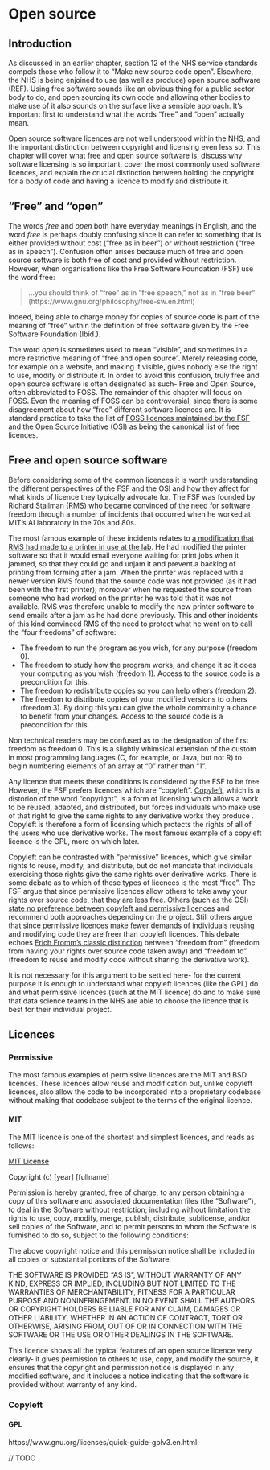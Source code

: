 # Open source {#open-source-chapter}

## Introduction

As discussed in an earlier chapter, section 12 of the NHS service standards compels those who follow it to "Make new source code open". Elsewhere, the NHS is being enjoined to use (as well as produce) open source software (REF). Using free software sounds like an obvious thing for a public sector body to do, and open sourcing its own code and allowing other bodies to make use of it also sounds on the surface like a sensible approach. It's important first to understand what the words "free" and "open" actually mean.

Open source software licences are not well understood within the NHS, and the important distinction between copyright and licensing even less so. This chapter will cover what free and open source software is, discuss why software licensing is so important, cover the most commonly used software licences, and explain the crucial distinction between holding the copyright for a body of code and having a licence to modify and distribute it.

## "Free" and "open"

The words *free* and *open* both have everyday meanings in English, and the word *free* is perhaps doubly confusing since it can refer to something that is either provided without cost ("free as in beer") or without restriction ("free as in speech"). Confusion often arises because much of free and open source software is both free of cost and provided without restriction. However, when organisations like the Free Software Foundation (FSF) use the word free:

>...you should think of "free" as in "free speech," not as in "free beer" (https://www.gnu.org/philosophy/free-sw.en.html)

Indeed, being able to charge money for copies of source code is part of the meaning of "free" within the definition of free software given by the Free Software Foundation (Ibid.).

The word *open* is sometimes used to mean "visible", and sometimes in a more restrictive meaning of "free and open source". Merely releasing code, for example on a website, and making it visible, gives nobody else the right to use, modify or distribute it. In order to avoid this confusion, truly free and open source software is often designated as such- Free and Open Source, often abbreviated to FOSS. The remainder of this chapter will focus on FOSS. Even the meaning of FOSS can be controversial, since there is some disagreement about how "free" different software licences are. It is standard practice to take the list of [FOSS licences maintained by the FSF](https://www.gnu.org/licenses/license-list.html) and the [Open Source Initiative](https://opensource.org/licenses/alphabetical) (OSI) as being the canonical list of free licences.

## Free and open source software

Before considering some of the common licences it is worth understanding the different perspectives of the FSF and the OSI and how they affect for what kinds of licence they typically advocate for. The FSF was founded by Richard Stallman (RMS) who became convinced of the need for software freedom through a number of incidents that occurred when he worked at MIT's AI laboratory in the 70s and 80s.

The most famous example of these incidents relates to [a modification that RMS had made to a printer in use at the lab](https://www.oreilly.com/openbook/freedom/ch01.html). He had modified the printer software so that it would email everyone waiting for print jobs when it jammed, so that they could go and unjam it and prevent a backlog of printing from forming after a jam. When the printer was replaced with a newer version RMS found that the source code was not provided (as it had been with the first printer); moreover when he requested the source from someone who had worked on the printer he was told that it was not available. RMS was therefore unable to modify the new printer software to send emails after a jam as he had done previously. This and other incidents of this kind convinced RMS of the need to protect what he went on to call the "four freedoms" of software:

- The freedom to run the program as you wish, for any purpose (freedom 0).
- The freedom to study how the program works, and change it so it does your computing as you wish (freedom 1). Access to the source code is a precondition for this.
- The freedom to redistribute copies so you can help others (freedom 2).
- The freedom to distribute copies of your modified versions to others (freedom 3). By doing this you can give the whole community a chance to benefit from your changes. Access to the source code is a precondition for this.

Non technical readers may be confused as to the designation of the first freedom as freedom 0. This is a slightly whimsical extension of the custom in most programming languages (C, for example, or Java, but not R) to begin numbering elements of an array at "0" rather than "1".

Any licence that meets these conditions is considered by the FSF to be free. However, the FSF prefers licences which are "copyleft". [Copyleft](https://en.wikipedia.org/wiki/Copyleft), which is a distorion of the word "copyright", is a form of licensing which allows a work to be reused, adapted, and distributed, but forces individuals who make use of that right to give the same rights to any derivative works they produce . Copyleft is therefore a form of licensing which protects the rights of all of the users who use derivative works. The most famous example of a copyleft licence is the GPL, more on which later.

Copyleft can be contrasted with "permissive" licences, which give similar rights to reuse, modify, and distribute, but do not mandate that individuals exercising those rights give the same rights over derivative works. There is some debate as to which of these types of licences is the most "free". The FSF argue that since permissive licences allow others to take away your rights over source code, that they are less free. Others (such as the OSI) [state no preference between copyleft and permissive licences](https://opensource.org/faq#copyleft) and recommend both approaches depending on the project. Still others argue that since permissive licences make fewer demands of individuals reusing and modifying code they are freer than copyleft licences. This debate echoes [Erich Fromm's classic distinction](https://en.wikipedia.org/wiki/Escape_from_Freedom) between "freedom from" (freedom from having your rights over source code taken away) and "freedom to" (freedom to reuse and modify code without sharing the derivative work).

It is not necessary for this argument to be settled here- for the current purpose it is enough to understand what copyleft licences (like the GPL) do and what permissive licences (such at the MIT licence) do and to make sure that data science teams in the NHS are able to choose the licence that is best for their individual project.

## Licences

### Permissive

The most famous examples of permissive licences are the MIT and BSD licences. These licences allow reuse and modification but, unlike copyleft licences, also allow the code to be incorporated into a proprietary codebase without making that codebase subject to the terms of the original licence.

#### MIT

The MIT licence is one of the shortest and simplest licences, and reads as follows:

[MIT License](https://choosealicense.com/licenses/mit/#)

Copyright (c) [year] [fullname]

Permission is hereby granted, free of charge, to any person obtaining a copy
of this software and associated documentation files (the "Software"), to deal
in the Software without restriction, including without limitation the rights
to use, copy, modify, merge, publish, distribute, sublicense, and/or sell
copies of the Software, and to permit persons to whom the Software is
furnished to do so, subject to the following conditions:

The above copyright notice and this permission notice shall be included in all
copies or substantial portions of the Software.

THE SOFTWARE IS PROVIDED "AS IS", WITHOUT WARRANTY OF ANY KIND, EXPRESS OR
IMPLIED, INCLUDING BUT NOT LIMITED TO THE WARRANTIES OF MERCHANTABILITY,
FITNESS FOR A PARTICULAR PURPOSE AND NONINFRINGEMENT. IN NO EVENT SHALL THE
AUTHORS OR COPYRIGHT HOLDERS BE LIABLE FOR ANY CLAIM, DAMAGES OR OTHER
LIABILITY, WHETHER IN AN ACTION OF CONTRACT, TORT OR OTHERWISE, ARISING FROM,
OUT OF OR IN CONNECTION WITH THE SOFTWARE OR THE USE OR OTHER DEALINGS IN THE
SOFTWARE.

This licence shows all the typical features of an open source licence very clearly- it gives permission to others to use, copy, and modify the source, it ensures that the copyright and permission notice is displayed in any modified software, and it includes a notice indicating that the software is provided without warranty of any kind.

### Copyleft

#### GPL

https://www.gnu.org/licenses/quick-guide-gplv3.en.html

// TODO


